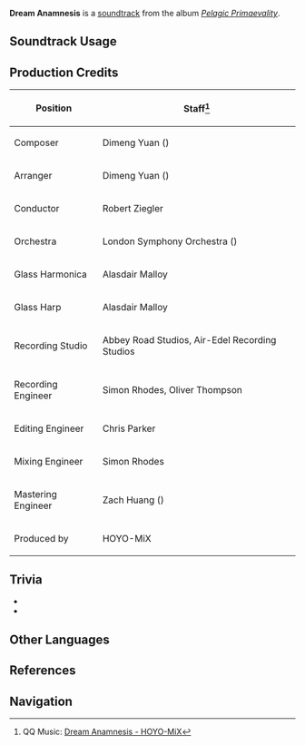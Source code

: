 {{Soundtrack Infobox
|image          = Pelagic Primaevality.png
|album          = Pelagic Primaevality
|disc           = 1
|number         = 31
|featured       =
|featured2      =
|featured3      =
|featured_disc  =
|featured_disc2 =
|featured_disc3 =
|youtube_id     = HzRwOOmxhnM
|spotify_id     = 6NTK6l4mUYd5xfIZALSok5
|previous       = Coral Coronation
|next           = A Narcissus Lullaby
}}
'''Dream Anamnesis''' is a [[soundtrack]] from the album ''[[Pelagic Primaevality]]''.

==Soundtrack Usage==
{{Soundtrack Usage
|location = The Narzissenkreuz Ordo//after completing ''[[Ancient Colors]]'', ''[[Ann of the Narzissenkreuz]]'', and ''[[Unfinished Comedy]]''
}}

==Production Credits==
{| class="wikitable"
! Position
! Staff<ref>QQ Music: [https://y.qq.com/n/ryqq/songDetail/003Bus5J3hGmSn {{zh|梦的后日谈}} Dream Anamnesis - HOYO-MiX]</ref>
|-
| Composer
| Dimeng Yuan ({{zh|苑迪萌}})
|-
| Arranger
| Dimeng Yuan ({{zh|苑迪萌}})
|-
| Conductor
| Robert Ziegler
|-
| Orchestra
| London Symphony Orchestra ({{zh|伦敦交响乐团}})
|-
| Glass Harmonica
| Alasdair Malloy
|-
| Glass Harp
| Alasdair Malloy
|-
| Recording Studio
| Abbey Road Studios, Air-Edel Recording Studios
|-
| Recording Engineer
| Simon Rhodes, Oliver Thompson
|-
| Editing Engineer
| Chris Parker
|-
| Mixing Engineer
| Simon Rhodes
|-
| Mastering Engineer
| Zach Huang ({{zh|黄巍}})
|-
| Produced by
| HOYO-MiX
|}

==Trivia==
* {{Transclude|Nymphs' Tea Party|OrdoTheme|section=1}}
* {{Transclude|Nymphs' Tea Party|OrdoLeitmotif|section=1}}

==Other Languages==
{{Other Languages
|en       = Dream Anamnesis
|zhs     = 梦的后日谈
|zhs_rm  = Mèng de Hòurìtán
|zht     = 夢的後日談
|zht_rm  = Mèng de Hòurìtán
|zh_tl   = Epilogue of a Dream
|ja      = 夢の後日談
|ja_rm   = Yume no Gojitsudan
|ja_tl   = Epilogue of a Dream
}}

==References==
{{Reflist}}

==Navigation==
{{Soundtrack Navbox|Pelagic Primaevality}}